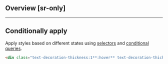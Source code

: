 ## Overview [sr-only]
<Overview/>

---

## Conditionally apply
Apply styles based on different states using [selectors](/guide/state-selectors) and [conditional queries](/guide/conditional-queries).
```html
<div class="text-decoration-thickness:1**:hover** text-decoration-thickness:1**@sm** text-decoration-thickness:1**@dark** text-decoration-thickness:1**@print**">…</div>
```

